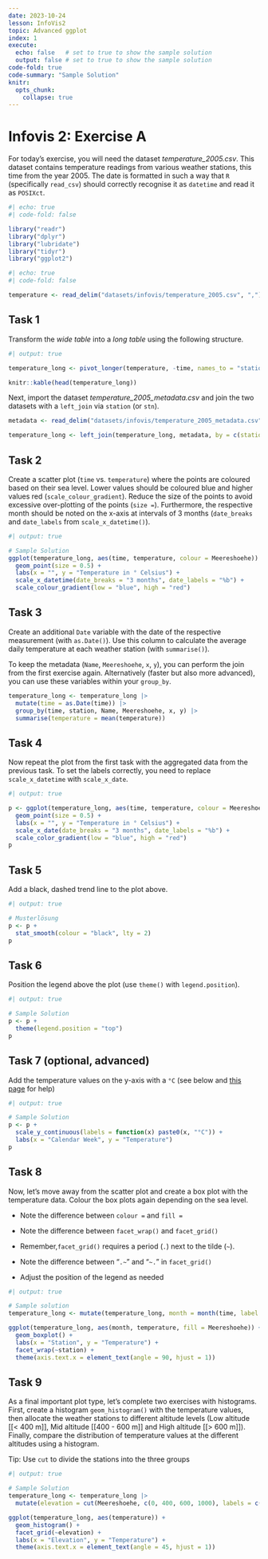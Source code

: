 ```yaml
---
date: 2023-10-24
lesson: InfoVis2
topic: Advanced ggplot
index: 1
execute:
  echo: false   # set to true to show the sample solution
  output: false # set to true to show the sample solution
code-fold: true
code-summary: "Sample Solution"
knitr:
  opts_chunk:
    collapse: true
---
```


# Infovis 2: Exercise A

For today’s exercise, you will need the dataset *temperature_2005.csv*. This dataset contains temperature readings from various weather stations, this time from the year 2005. The date is formatted in such a way that `R` (specifically `read_csv`) should correctly recognise it as `datetime` and read it as `POSIXct`.

```r
#| echo: true
#| code-fold: false

library("readr")
library("dplyr")
library("lubridate")
library("tidyr")
library("ggplot2")
```

```r
#| echo: true
#| code-fold: false

temperature <- read_delim("datasets/infovis/temperature_2005.csv", ",")
```

## Task 1

Transform the *wide table* into a *long table* using the following structure.

```r
#| output: true

temperature_long <- pivot_longer(temperature, -time, names_to = "station", values_to = "temperature")

knitr::kable(head(temperature_long))
```

Next, import the dataset *temperature_2005_metadata.csv* and join the two datasets with a `left_join` via `station` (or `stn`).

```r
metadata <- read_delim("datasets/infovis/temperature_2005_metadata.csv", ",")

temperature_long <- left_join(temperature_long, metadata, by = c(station = "stn"))
```

## Task 2

Create a scatter plot (`time` vs. `temperature`) where the points are coloured based on their sea level. Lower values should be coloured blue and higher values red (`scale_colour_gradient`). Reduce the size of the points to avoid excessive over-plotting of the points (`size =`). Furthermore, the respective month should be noted on the x-axis at intervals of 3 months (`date_breaks` and `date_labels` from `scale_x_datetime()`).

```r
#| output: true

# Sample Solution
ggplot(temperature_long, aes(time, temperature, colour = Meereshoehe)) +
  geom_point(size = 0.5) +
  labs(x = "", y = "Temperature in ° Celsius") +
  scale_x_datetime(date_breaks = "3 months", date_labels = "%b") +
  scale_colour_gradient(low = "blue", high = "red")
```

## Task 3

Create an additional `Date` variable with the date of the respective measurement (with `as.Date()`). Use this column to calculate the average daily temperature at each weather station (with `summarise()`).

To keep the metadata (`Name`, `Meereshoehe`, `x`, `y`), you can perform the join from the first exercise again. Alternatively (faster but also more advanced), you can use these variables within your `group_by`.

```r
temperature_long <- temperature_long |>
  mutate(time = as.Date(time)) |>
  group_by(time, station, Name, Meereshoehe, x, y) |>
  summarise(temperature = mean(temperature))
```

## Task 4

Now repeat the plot from the first task with the aggregated data from the previous task. To set the labels correctly, you need to replace `scale_x_datetime` with `scale_x_date`.

```r
#| output: true

p <- ggplot(temperature_long, aes(time, temperature, colour = Meereshoehe)) +
  geom_point(size = 0.5) +
  labs(x = "", y = "Temperature in ° Celsius") +
  scale_x_date(date_breaks = "3 months", date_labels = "%b") +
  scale_color_gradient(low = "blue", high = "red")
p
```

## Task 5

Add a black, dashed trend line to the plot above.

```r
#| output: true

# Musterlösung
p <- p +
  stat_smooth(colour = "black", lty = 2)
p
```

## Task 6

Position the legend above the plot (use `theme()` with `legend.position`).

```r
#| output: true

# Sample Solution
p <- p +
  theme(legend.position = "top")
p
```

## Task 7 (optional, advanced)

Add the temperature values on the y-axis with a `°C` (see below and [this page](https://stackoverflow.com/a/35967126/4139249) for help)

```r
#| output: true

# Sample Solution
p <- p +
  scale_y_continuous(labels = function(x) paste0(x, "°C")) +
  labs(x = "Calendar Week", y = "Temperature")
p
```

## Task 8

Now, let's move away from the scatter plot and create a box plot with the temperature data. Colour the box plots again depending on the sea level.

- Note the difference between `colour =` and `fill =`
- Note the difference between `facet_wrap()` and `facet_grid()`
- Remember,` facet_grid()` requires a period (`.`) next to the tilde (`~`).

- Note the difference between "`.~`" and "`~.`" in `facet_grid()`
- Adjust the position of the legend as needed

```r
#| output: true

# Sample solution
temperature_long <- mutate(temperature_long, month = month(time, label = T, abbr = F))

ggplot(temperature_long, aes(month, temperature, fill = Meereshoehe)) +
  geom_boxplot() +
  labs(x = "Station", y = "Temperature") +
  facet_wrap(~station) +
  theme(axis.text.x = element_text(angle = 90, hjust = 1))
```

## Task 9

As a final important plot type, let’s complete two exercises with histograms. First, create a histogram `geom_histogram()` with the temperature values, then allocate the weather stations to different altitude levels (Low altitude [[< 400 m]], Mid altitude [[400 - 600 m]] and High altitude [[> 600 m]]). Finally, compare the distribution of temperature values at the different altitudes using a histogram.

Tip: Use `cut` to divide the stations into the three groups

```r
#| output: true

# Sample Solution
temperature_long <- temperature_long |>
  mutate(elevation = cut(Meereshoehe, c(0, 400, 600, 1000), labels = c("Low Altitude", "Mid Altitude", "High Altitude")))

ggplot(temperature_long, aes(temperature)) +
  geom_histogram() +
  facet_grid(~elevation) +
  labs(x = "Elevation", y = "Temperature") +
  theme(axis.text.x = element_text(angle = 45, hjust = 1))
```
